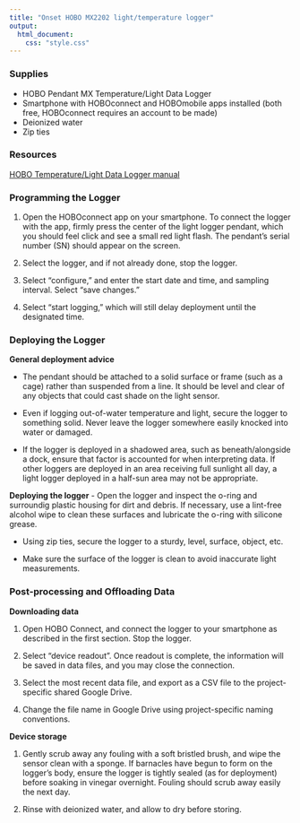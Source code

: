 ```yaml
---
title: "Onset HOBO MX2202 light/temperature logger"
output: 
  html_document:
    css: "style.css"
---
```


### Supplies

- HOBO Pendant MX Temperature/Light Data Logger
- Smartphone with HOBOconnect and HOBOmobile apps installed (both free, HOBOconnect requires an account to be made)
- Deionized water
- Zip ties

### Resources

[HOBO Temperature/Light Data Logger manual
](https://manuals.plus/hobo/pendant-mx-temp-mx2201-and-templight-mx2202-data-logger-manual.pdf)

### Programming the Logger

1. Open the HOBOconnect app on your smartphone. To connect the logger with the app, firmly press the center of the light logger pendant, which you should feel click and see a small red light flash. The pendant’s serial number (SN) should appear on the screen.

1. Select the logger, and if not already done, stop the logger.

1. Select “configure,” and enter the start date and time, and sampling interval. Select “save changes.” 

1. Select “start logging,” which will still delay deployment until the designated time.

### Deploying the Logger

**General deployment advice**

- The pendant should be attached to a solid surface or frame (such as a cage) rather than suspended from a line. It should be level and clear of any objects that could cast shade on the light sensor.

- Even if logging out-of-water temperature and light, secure the logger to something solid. Never leave the logger somewhere easily knocked into water or damaged. 

- If the logger is deployed in a shadowed area, such as beneath/alongside a dock, ensure that factor is accounted for when interpreting data. If other loggers are deployed in an area receiving full sunlight all day, a light logger deployed in a half-sun area may not be appropriate. 

**Deploying the logger**
- Open the logger and inspect the o-ring and surroundig plastic housing for dirt and debris. If necessary, use a lint-free alcohol wipe to clean these surfaces and lubricate the o-ring with silicone grease.

- Using zip ties, secure the logger to a sturdy, level, surface, object, etc.

- Make sure the surface of the logger is clean to avoid inaccurate light measurements. 

### Post-processing and Offloading Data

**Downloading data**

1. Open HOBO Connect, and connect the logger to your smartphone as described in the first section. Stop the logger.

2. Select “device readout”. Once readout is complete, the information will be saved in data files, and you may close the connection. 

3. Select the most recent data file, and export as a CSV file to the project-specific shared Google Drive.

4. Change the file name in Google Drive using project-specific naming conventions.

**Device storage**

1. Gently scrub away any fouling with a soft bristled brush, and wipe the sensor clean with a sponge. If barnacles have begun to form on the logger’s body, ensure the logger is tightly sealed (as for deployment) before soaking in vinegar overnight. Fouling should scrub away easily the next day. 

2. Rinse with deionized water, and allow to dry before storing. 

<br />
<br />
